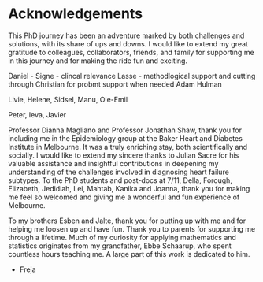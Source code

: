 # Acknowledgements {.unnumbered}

This PhD journey has been an adventure marked by both challenges and solutions, with its share of ups and downs.
I would like to extend my great gratitude to colleagues, collaborators, friends, and family for supporting me in this journey and for making the ride fun and exciting.


Daniel -
Signe - clincal relevance
Lasse - methodlogical support and cutting through
Christian for probmt support when needed
Adam Hulman

Livie, Helene, Sidsel, Manu, Ole-Emil 

Peter, Ieva, Javier

Professor Dianna Magliano and Professor Jonathan Shaw, thank you for including me in the Epidemiology group at the Baker Heart and Diabetes Institute in Melbourne. It was a truly enriching stay, both scientifically and socially. I would like to extend my sincere thanks to Julian Sacre for his valuable assistance and insightful contributions in deepening my understanding of the challenges involved in diagnosing heart failure subtypes. To the PhD students and post-docs at 7/11, Della, Forough, Elizabeth, Jedidiah, Lei, Mahtab, Kanika and Joanna, thank you for making me feel so welcomed and giving me a wonderful and fun experience of Melbourne.

To my brothers Esben and Jalte, thank you for putting up with me and for helping me loosen up and have fun. Thank you to parents for supporting me through a lifetime. Much of my curiosity for applying mathematics and statistics originates from my grandfather, Ebbe Schaarup, who spent countless hours teaching me. A large part of this work is dedicated to him.

- Freja

